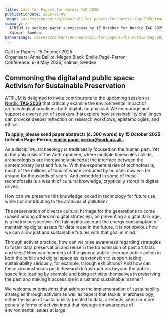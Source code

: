 ```yaml
---
title: Call for Papers for Nordic TAG 2026
publicationDate: 2025-07-09
image: /assets/content/en/news/call-for-papers-for-nordic-tag-2026/image.png
summary: >-
  ATRIUM is seeking paper submissions by 15 October for Nordic TAG 2025, in
  Kalmar, Sweden. 
bannerImage: /assets/content/en/news/call-for-papers-for-nordic-tag-2026/bannerImage.jpg
---
```

Call for Papers: 15 October 2025\
Organisers: Anne Baillot, Megan Black, Émilie Pagé-Perron\
Conference: 6-9 May 2026, Kalmar, Sweden

<Figure src="/assets/content/en/news/call-for-papers-for-nordic-tag-2026/atrium-nordic-tag-session-flyer.jpg" alt="Flyer for the call of papers in beige and red, inviting people to apply to the session. " alignment="stretch">

</Figure>

## **Commoning the digital and public space: Activism for Sustainable Preservation** 

ATRIUM is delighted to invite contributions to the upcoming session at [Nordic **TAG 2026**](https://lnu.se/en/meet-linnaeus-university/conferences/tag-2026/) that critically examine the environmental impact of archaeological practices: both digital and physical. We encourage and support a diverse set of speakers that explore how sustainability challenges can provoke deeper reflection on research workflows, epistemologies, and ethics.

**To apply, please send paper abstracts (c. 300 words) by 15 October 2025 to Émilie Page-Perron, [emilie.page-perron@york.ac.uk ](mailto:emilie.page-perron@york.ac.uk).**

As a discipline, archaeology is traditionally focused on the human past. Yet in the polycrisis of the Anthropocene, where multiple timescales collide, archaeologists are increasingly placed at the interface between the contemporary past and future. With the exponential rise of technofossils, much of the millions of tons of waste produced by humans now will be around for thousands of years. And embedded in some of these technofossils is a wealth of cultural knowledge, cryptically stored in digital drives. 

How can we preserve this knowledge locked in technology for future use, while not contributing to the archives of pollution? 

The preservation of diverse cultural heritage for the generations to come (based among others on digital strategies), on preventing a digital dark age, is a matrix perspective. Yet taking into account the energy consumption of maintaining digital assets for data reuse in the future, it is not obvious how we can allow just and sustainable futures with that goal in mind.

Through activist practice, how can we raise awareness regarding strategies to foster data preservation and reuse in the transmission of past artifacts and sites? How can members of the general public leverage public action in both the public and digital space as its extension to support taking sustainability seriously, for example, through exhibitions? And how can these circumstances push Research Infrastructures beyond the public space into leading by example and being activists themselves in preserving the past and making it accessible in a just and sustainable manner?

We welcome submissions that address the implementation of sustainability strategies through activism as well as papers that tackle, in archaeology, either the issue of sustainability (related to data, artefacts, sites) or more generally forms of activist input that leverage an awareness of environmental issues at large.

